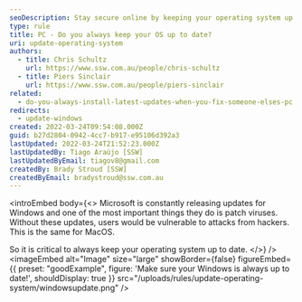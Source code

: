 ```yaml
---
seoDescription: Stay secure online by keeping your operating system up to date with regular Windows and MacOS updates.
type: rule
title: PC - Do you always keep your OS up to date?
uri: update-operating-system
authors:
  - title: Chris Schultz
    url: https://www.ssw.com.au/people/chris-schultz
  - title: Piers Sinclair
    url: https://www.ssw.com.au/people/piers-sinclair
related:
  - do-you-always-install-latest-updates-when-you-fix-someone-elses-pc
redirects:
  - update-windows
created: 2022-03-24T09:54:08.000Z
guid: b27d2804-0942-4cc7-b917-e95106d392a3
lastUpdated: 2022-03-24T21:52:23.000Z
lastUpdatedBy: Tiago Araújo [SSW]
lastUpdatedByEmail: tiagov8@gmail.com
createdBy: Brady Stroud [SSW]
createdByEmail: bradystroud@ssw.com.au
---
```


<introEmbed
  body={<>
Microsoft is constantly releasing updates for Windows and one of the most important things they do is patch viruses. Without these updates, users would be vulnerable to attacks from hackers. This is the same for MacOS.

So it is critical to always keep your operating system up to date.
  </>}
/>
<imageEmbed
  alt="Image"
  size="large"
  showBorder={false}
  figureEmbed={{
    preset: "goodExample",
    figure: 'Make sure your Windows is always up to date!',
    shouldDisplay: true
  }}
  src="/uploads/rules/update-operating-system/windowsupdate.png"
/>
